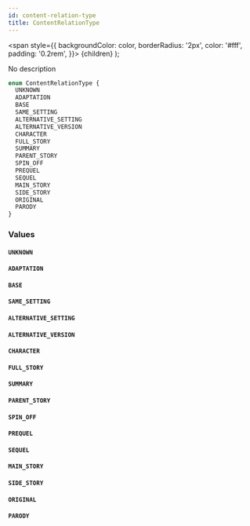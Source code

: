 ```yaml
---
id: content-relation-type
title: ContentRelationType
---
```


<span
style={{
      backgroundColor: color,
      borderRadius: '2px',
      color: '#fff',
      padding: '0.2rem',
    }}>
{children}
</span>
);

No description

```graphql
enum ContentRelationType {
  UNKNOWN
  ADAPTATION
  BASE
  SAME_SETTING
  ALTERNATIVE_SETTING
  ALTERNATIVE_VERSION
  CHARACTER
  FULL_STORY
  SUMMARY
  PARENT_STORY
  SPIN_OFF
  PREQUEL
  SEQUEL
  MAIN_STORY
  SIDE_STORY
  ORIGINAL
  PARODY
}
```

### Values

#### `UNKNOWN`

#### `ADAPTATION`

#### `BASE`

#### `SAME_SETTING`

#### `ALTERNATIVE_SETTING`

#### `ALTERNATIVE_VERSION`

#### `CHARACTER`

#### `FULL_STORY`

#### `SUMMARY`

#### `PARENT_STORY`

#### `SPIN_OFF`

#### `PREQUEL`

#### `SEQUEL`

#### `MAIN_STORY`

#### `SIDE_STORY`

#### `ORIGINAL`

#### `PARODY`
